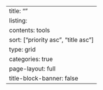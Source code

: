 ---
title: ""
listing:
    contents: tools
    sort: ["priority asc", "title asc"]
    type: grid
    categories: true
page-layout: full
title-block-banner: false
---